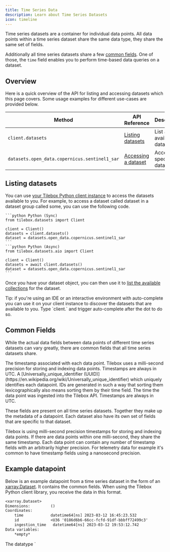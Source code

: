 ```yaml
---
title: Time Series Data
description: Learn about Time Series Datasets
icon: timeline
---
```


Time series datasets are a container for individual data points.
All data points within a time series dataset share the same data type, they share the same set of fields.

Additionally all time series datasets share a few [common fields](#common-fields).
One of those, the `time` field enables you to perform time-based data queries on a dataset.

## Overview

Here is a quick overview of the API for listing and accessing datasets which this page covers.
Some usage examples for different use-cases are provided below.

| Method                                        | API Reference                                                    | Description                  |
| --------------------------------------------- | ---------------------------------------------------------------- | ---------------------------- |
| `client.datasets`                             | [Listing datasets](/api-reference/datasets/listing-datasets)     | List all available datasets. |
| `datasets.open_data.copernicus.sentinel1_sar` | [Accessing a dataset](/api-reference/datasets/accessing-dataset) | Access a specific dataset.   |

## Listing datasets

You can use [your Tilebox Python client instance](/datasets/introduction#creating-a-datasets-client) to access the datasets available to you.
For example, to access a dataset called dataset in a dataset group called some, you can use the following code.

<CodeGroup>

    ```python Python (Sync)
    from tilebox.datasets import Client

    client = Client()
    datasets = client.datasets()
    dataset = datasets.open_data.copernicus.sentinel1_sar
    ```
    ```python Python (Async)
    from tilebox.datasets.aio import Client

    client = Client()
    datasets = await client.datasets()
    dataset = datasets.open_data.copernicus.sentinel1_sar
    ```

</CodeGroup>

Once you have your dataset object, you can then use it to [list the available collections](/datasets/collections) for
the dataset.

<Note>
  Tip: if you're using an IDE or an interactive environment with auto-complete you can use it on your client instance to
  discover the datasets that are available to you. Type `client.` and trigger auto-complete after the dot to do so.
</Note>

## Common Fields

While the actual data fields between data points of different time series datasets can vary greatly, there are common
fields that all time series datasets share.

<ParamField path="time" type="datetime">
  The timestamp associated with each data point. Tilebox uses a milli-second precision for storing and indexing data
  points. Timestamps are always in UTC.
</ParamField>

<ParamField path="id" type="string">
  A [Universally_unique_identifier (UUID)](https://en.wikipedia.org/wiki/Universally_unique_identifier) which uniquely
  identifies each datapoint. IDs are generated in such a way that sorting them lexicographically also means sorting them
  by their time field.
</ParamField>

<ParamField path="ingestion_time" type="datetime">
  The time the data point was ingested into the Tilebox API. Timestamps are always in UTC.
</ParamField>

These fields are present on all time series datasets. Together they make up the metadata of a datapoint.
Each dataset also have its own set of fields that are specific to that dataset.

<Note>
  Tilebox is using milli-second precision timestamps for storing and indexing data points. If there are data points
  within one milli-second, they share the same timestamp. Each data point can contain any number of timestamp fields
  with an arbitrarily higher precision. For telemetry data for example it's common to have timestamp fields using a
  nanosecond precision.
</Note>

## Example datapoint

Below is an example datapoint from a time series dataset in the form of an [xarray.Dataset](/sdks/python/xarray).
It contains the common fields. When using the Tilebox Python client library, you receive the data in this format.

```txt Example timeseries datapoint
<xarray.Dataset>
Dimensions:         ()
Coordinates:
    time            datetime64[ns] 2023-03-12 16:45:23.532
    id              <U36 '0186d6b6-66cc-fcfd-91df-bbbff72499c3'
    ingestion_time   datetime64[ns] 2023-03-12 19:53:12.742
Data variables:
    *empty*
```

<Note>
    The datatype `<U36` represents a string of **U**nicode characters with a maximum length of 36.
</Note>
